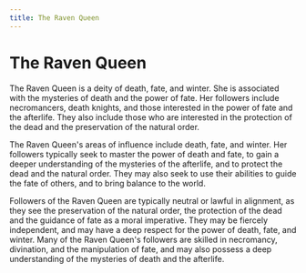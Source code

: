 ```yaml
---
title: The Raven Queen
---
```


# The Raven Queen

The Raven Queen is a deity of death, fate, and winter. She is associated with
the mysteries of death and the power of fate. Her followers include
necromancers, death knights, and those interested in the power of fate and the
afterlife. They also include those who are interested in the protection of the
dead and the preservation of the natural order.

The Raven Queen's areas of influence include death, fate, and winter. Her
followers typically seek to master the power of death and fate, to gain a deeper
understanding of the mysteries of the afterlife, and to protect the dead and the
natural order. They may also seek to use their abilities to guide the fate of
others, and to bring balance to the world.

Followers of the Raven Queen are typically neutral or lawful in alignment, as
they see the preservation of the natural order, the protection of the dead and
the guidance of fate as a moral imperative. They may be fiercely independent,
and may have a deep respect for the power of death, fate, and winter. Many of
the Raven Queen's followers are skilled in necromancy, divination, and the
manipulation of fate, and may also possess a deep understanding of the mysteries
of death and the afterlife.
